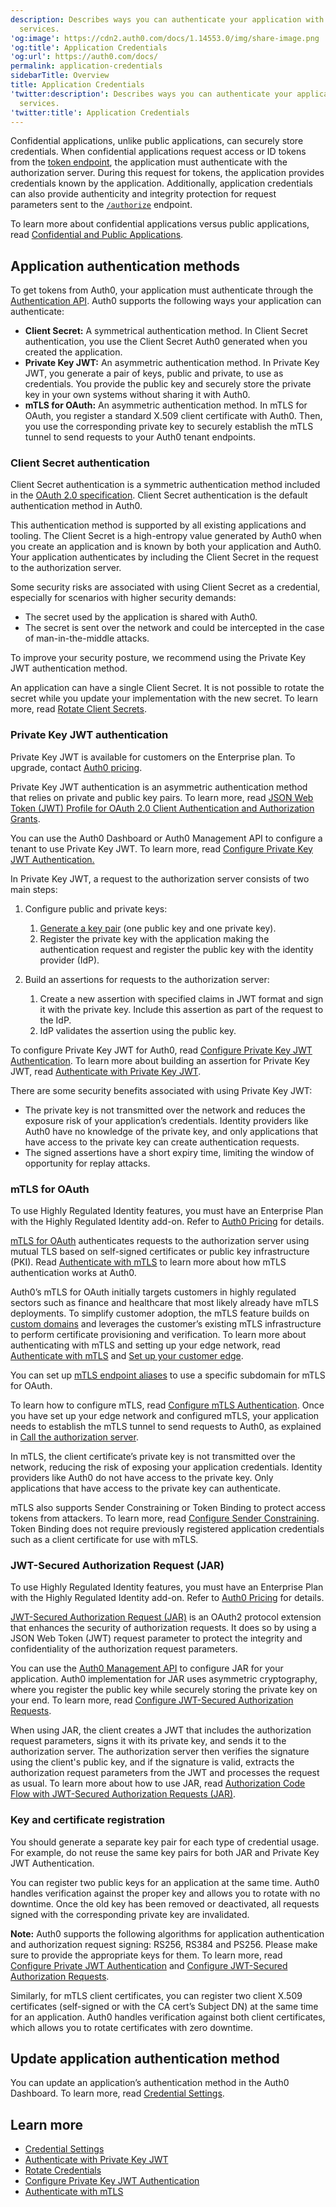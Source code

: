 ```yaml
---
description: Describes ways you can authenticate your application with Auth0
  services.
'og:image': https://cdn2.auth0.com/docs/1.14553.0/img/share-image.png
'og:title': Application Credentials
'og:url': https://auth0.com/docs/
permalink: application-credentials
sidebarTitle: Overview
title: Application Credentials
'twitter:description': Describes ways you can authenticate your application with Auth0
  services.
'twitter:title': Application Credentials
---
```

Confidential applications, unlike public applications, can securely store credentials. When confidential applications request access or <Tooltip tip="ID Token: Credential meant for the client itself, rather than for accessing a resource." cta="View Glossary" href="/docs/glossary?term=ID+tokens">ID tokens</Tooltip> from the [token endpoint](https://auth0.com/docs/api/authentication#get-token), the application must authenticate with the <Tooltip tip="ID Token: Credential meant for the client itself, rather than for accessing a resource." cta="View Glossary" href="/docs/glossary?term=authorization+server">authorization server</Tooltip>. During this request for tokens, the application provides credentials known by the application. Additionally, application credentials can also provide authenticity and integrity protection for request parameters sent to the [`/authorize`](https://auth0.com/docs/api/authentication#authorize-application) endpoint.

To learn more about confidential applications versus public applications, read [Confidential and Public Applications](/docs/get-started/applications/confidential-and-public-applications).

## Application authentication methods

To get tokens from Auth0, your application must authenticate through the [Authentication API](https://auth0.com/docs/api/authentication). Auth0 supports the following ways your application can authenticate:

* **<Tooltip tip="Client Secret: Secret used by a client (application) to authenticate with the Authorization Server; it should be known to only the client and the Authorization Server and must be sufficiently random to not be guessable." cta="View Glossary" href="/docs/glossary?term=Client+Secret">Client Secret</Tooltip>:** A symmetrical authentication method. In Client Secret authentication, you use the Client Secret Auth0 generated when you created the application.
* **Private Key <Tooltip tip="JSON Web Token (JWT): Standard ID Token format (and often Access Token format) used to represent claims securely between two parties." cta="View Glossary" href="/docs/glossary?term=JWT">JWT</Tooltip>:** An asymmetric authentication method. In Private Key JWT, you generate a pair of keys, public and private, to use as credentials. You provide the public key and securely store the private key in your own systems without sharing it with Auth0.
* **mTLS for <Tooltip tip="OAuth 2.0: Authorization framework that defines authorization protocols and workflows." cta="View Glossary" href="/docs/glossary?term=OAuth">OAuth</Tooltip>:** An asymmetric authentication method. In mTLS for OAuth, you register a standard X.509 client certificate with Auth0. Then, you use the corresponding private key to securely establish the mTLS tunnel to send requests to your Auth0 tenant endpoints.

### Client Secret authentication

Client Secret authentication is a symmetric authentication method included in the [OAuth 2.0 specification](https://www.rfc-editor.org/rfc/rfc6749#section-2.3). Client Secret authentication is the default authentication method in Auth0.

This authentication method is supported by all existing applications and tooling. The Client Secret is a high-entropy value generated by Auth0 when you create an application and is known by both your application and Auth0. Your application authenticates by including the Client Secret in the request to the authorization server.

Some security risks are associated with using Client Secret as a credential, especially for scenarios with higher security demands:

* The secret used by the application is shared with Auth0.
* The secret is sent over the network and could be intercepted in the case of man-in-the-middle attacks.

<Warning>

To ​​improve your security posture, we recommend using the Private Key JWT authentication method.

</Warning>

An application can have a single Client Secret. It is not possible to rotate the secret while you update your implementation with the new secret. To learn more, read [Rotate Client Secrets](/docs/get-started/applications/rotate-client-secret).

### Private Key JWT authentication

<Callout icon="file-lines" color="#0EA5E9" iconType="regular">

Private Key JWT is available for customers on the Enterprise plan. To upgrade, contact [Auth0 pricing](https://auth0.com/pricing/).

</Callout>

Private Key JWT authentication is an asymmetric authentication method that relies on private and public key pairs. To learn more, read [JSON Web Token (JWT) Profile for OAuth 2.0 Client Authentication and Authorization Grants](http://tools.ietf.org/html/draft-ietf-oauth-jwt-bearer).

You can use the <Tooltip tip="Auth0 Dashboard: Auth0's main product to configure your services." cta="View Glossary" href="/docs/glossary?term=Auth0+Dashboard">Auth0 Dashboard</Tooltip> or Auth0 <Tooltip tip="Auth0 Dashboard: Auth0's main product to configure your services." cta="View Glossary" href="/docs/glossary?term=Management+API">Management API</Tooltip> to configure a tenant to use Private Key JWT. To learn more, read [Configure Private Key JWT Authentication.](/docs/get-started/applications/configure-private-key-jwt)

In Private Key JWT, a request to the authorization server consists of two main steps:

1. Configure public and private keys:

   1. [Generate a key pair](/docs/secure/application-credentials/generate-rsa-key-pair) (one public key and one private key).
   2. Register the private key with the application making the authentication request and register the public key with the identity provider (IdP).
2. Build an assertions for requests to the authorization server:

   1. Create a new assertion with specified claims in JWT format and sign it with the private key. Include this assertion as part of the request to the IdP.
   2. IdP validates the assertion using the public key.

To configure Private Key JWT for Auth0, read [Configure Private Key JWT Authentication](/docs/get-started/applications/configure-private-key-jwt). To learn more about building an assertion for Private Key JWT, read [Authenticate with Private Key JWT](/docs/get-started/authentication-and-authorization-flow/authenticate-with-private-key-jwt).

There are some security benefits associated with using Private Key JWT:

* The private key is not transmitted over the network and reduces the exposure risk of your application’s credentials. <Tooltip tip="Identity Provider (IdP): Service that stores and manages digital identities." cta="View Glossary" href="/docs/glossary?term=Identity+providers">Identity providers</Tooltip> like Auth0 have no knowledge of the private key, and only applications that have access to the private key can create authentication requests.
* The signed assertions have a short expiry time, limiting the window of opportunity for replay attacks.

### mTLS for OAuth

<Callout icon="file-lines" color="#0EA5E9" iconType="regular">

To use Highly Regulated Identity features, you must have an Enterprise Plan with the Highly Regulated Identity add-on. Refer to [Auth0 Pricing](https://auth0.com/pricing/) for details.

</Callout>

[mTLS for OAuth](https://www.rfc-editor.org/rfc/rfc8705) authenticates requests to the authorization server using mutual TLS based on self-signed certificates or public key infrastructure (PKI). Read [Authenticate with mTLS](/docs/get-started/authentication-and-authorization-flow/authenticate-with-mtls) to learn more about how mTLS authentication works at Auth0.

Auth0’s mTLS for OAuth initially targets customers in highly regulated sectors such as finance and healthcare that most likely already have mTLS deployments. To simplify customer adoption, the mTLS feature builds on [custom domains](/docs/customize/custom-domains) and leverages the customer’s existing mTLS infrastructure to perform certificate provisioning and verification. To learn more about authenticating with mTLS and setting up your edge network, read [Authenticate with mTLS](/docs/get-started/authentication-and-authorization-flow/authenticate-with-mtls) and [Set up your customer edge](/docs/get-started/applications/configure-mtls/set-up-the-customer-edge).

<Callout icon="file-lines" color="#0EA5E9" iconType="regular">

You can set up [mTLS endpoint aliases](/docs/get-started/applications/configure-mtls/configure-mtls-for-a-tenant#enable-mtls-endpoint-aliases) to use a specific subdomain for mTLS for OAuth.

</Callout>

To learn how to configure mTLS, read [Configure mTLS Authentication](/docs/get-started/applications/configure-mtls). Once you have set up your edge network and configured mTLS, your application needs to establish the mTLS tunnel to send requests to Auth0, as explained in [Call the authorization server](/docs/get-started/authentication-and-authorization-flow/authenticate-with-mtls#call-the-authorization-server).

In mTLS, the client certificate’s private key is not transmitted over the network, reducing the risk of exposing your application credentials. Identity providers like Auth0 do not have access to the private key. Only applications that have access to the private key can authenticate.

<Callout icon="file-lines" color="#0EA5E9" iconType="regular">

mTLS also supports Sender Constraining or Token Binding to protect access tokens from attackers. To learn more, read [Configure Sender Constraining](/docs/secure/sender-constraining/configure-sender-constraining). Token Binding does not require previously registered application credentials such as a client certificate for use with mTLS.

</Callout>

### JWT-Secured Authorization Request (JAR)

<Callout icon="file-lines" color="#0EA5E9" iconType="regular">

To use Highly Regulated Identity features, you must have an Enterprise Plan with the Highly Regulated Identity add-on. Refer to [Auth0 Pricing](https://auth0.com/pricing/) for details.

</Callout>

[JWT-Secured Authorization Request (JAR)](https://datatracker.ietf.org/doc/rfc9101/) is an OAuth2 protocol extension that enhances the security of authorization requests. It does so by using a JSON Web Token (JWT) request parameter to protect the integrity and confidentiality of the authorization request parameters.

You can use the [Auth0 Management API](https://auth0.com/docs/api/management/v2) to configure JAR for your application. Auth0 implementation for JAR uses asymmetric cryptography, where you register the public key while securely storing the private key on your end. To learn more, read [Configure JWT-Secured Authorization Requests](/docs/get-started/applications/configure-jar).

When using JAR, the client creates a JWT that includes the authorization request parameters, signs it with its private key, and sends it to the authorization server. The authorization server then verifies the signature using the client's public key, and if the signature is valid, extracts the authorization request parameters from the JWT and processes the request as usual. To learn more about how to use JAR, read [Authorization Code Flow with JWT-Secured Authorization Requests (JAR)](/docs/get-started/authentication-and-authorization-flow/authorization-code-flow/authorization-code-flow-with-jar).

### Key and certificate registration

<Warning>

You should generate a separate key pair for each type of credential usage. For example, do not reuse the same key pairs for both JAR and Private Key JWT Authentication.

</Warning>

You can register two public keys for an application at the same time. Auth0 handles verification against the proper key and allows you to rotate with no downtime. Once the old key has been removed or deactivated, all requests signed with the corresponding private key are invalidated.

**Note:** Auth0 supports the following algorithms for application authentication and authorization request signing: RS256, RS384 and PS256. Please make sure to provide the appropriate keys for them. To learn more, read [Configure Private JWT Authentication](/docs/get-started/applications/configure-private-key-jwt) and [Configure JWT-Secured Authorization Requests](/docs/get-started/authentication-and-authorization-flow/authorization-code-flow/authorization-code-flow-with-jar).

Similarly, for mTLS client certificates, you can register two client X.509 certificates (self-signed or with the CA cert’s Subject DN) at the same time for an application. Auth0 handles verification against both client certificates, which allows you to rotate certificates with zero downtime.

## Update application authentication method

You can update an application’s authentication method in the Auth0 Dashboard. To learn more, read [Credential Settings](/docs/get-started/applications/credentials).

## Learn more

* [Credential Settings](/docs/get-started/applications/credentials)
* [Authenticate with Private Key JWT](/docs/get-started/authentication-and-authorization-flow/authenticate-with-private-key-jwt)
* [Rotate Credentials](/docs/get-started/applications/rotate-credentials)
* [Configure Private Key JWT Authentication](/docs/get-started/applications/configure-private-key-jwt)
* [Authenticate with mTLS](/docs/get-started/authentication-and-authorization-flow/authenticate-with-mtls)